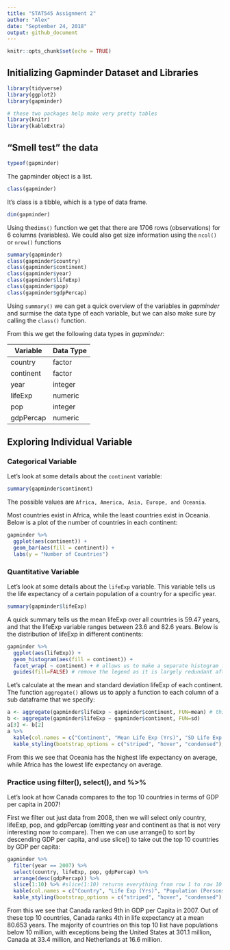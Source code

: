 ```yaml
---
title: "STAT545 Assignment 2"
author: "Alex"
date: "September 24, 2018"
output: github_document
---
```


```r
knitr::opts_chunk$set(echo = TRUE)
```

## Initializing Gapminder Dataset and Libraries
```r
library(tidyverse)
library(ggplot2)
library(gapminder)

# these two packages help make very pretty tables
library(knitr)
library(kableExtra)
```

## "Smell test" the data
```r
typeof(gapminder)
```

The gapminder object is a list. 

```r
class(gapminder)

```

It's class is a tibble, which is a type of data frame. 

```r
dim(gapminder)
```

Using the`dims()` function we get that there are 1706 rows (observations) for 6 columns (variables). We could also get size information using the `ncol()` or `nrow()` functions

```r
summary(gapminder)
class(gapminder$country)
class(gapminder$continent)
class(gapminder$year)
class(gapminder$lifeExp)
class(gapminder$pop)
class(gapminder$gdpPercap)
```

Using `summary()` we can get a quick overview of the variables in *gapminder* and surmise the data type of each variable, but we can also make sure by calling the `class()` function.

From this we get the following data types in *gapminder*:

| Variable | Data Type |
|---------|-------|
| country | factor |
| continent | factor |
| year | integer |
| lifeExp | numeric |
| pop | integer |
| gdpPercap | numeric |

## Exploring Individual Variable

### Categorical Variable
Let's look at some details about the `continent` variable:
```r
summary(gapminder$continent)
```
The possible values are `Africa, America, Asia, Europe, and Oceania`.

Most countries exist in Africa, while the least countries exist in Oceania. Below is a plot of the number of countries in each continent:

```r
gapminder %>%
  ggplot(aes(continent)) +
  geom_bar(aes(fill = continent)) + 
  labs(y = "Number of Countries")
```

### Quantitative Variable
Let's look at some details about the `lifeExp` variable. This variable tells us the life expectancy of a certain population of a country for a specific year.

```r
summary(gapminder$lifeExp)
```

A quick summary tells us the mean lifeExp over all countries is 59.47 years, and that the lifeExp variable ranges between 23.6 and 82.6 years. Below is the distribution of lifeExp in different continents:

```r
gapminder %>%
  ggplot(aes(lifeExp)) +
  geom_histogram(aes(fill = continent)) +
  facet_wrap( ~ continent) + # allows us to make a separate histogram for each continent
  guides(fill=FALSE) # remove the legend as it is largely redundant after facetting
```

Let's calculate at the mean and standard deviation lifeExp of each continent. The function `aggregate()` allows us to apply a function to each column of a sub dataframe that we specify:
```r
a <- aggregate(gapminder$lifeExp ~ gapminder$continent, FUN=mean) # this is to save our output into a matrix so that we can make it into a nice table
b <- aggregate(gapminder$lifeExp ~ gapminder$continent, FUN=sd)
a[3] <- b[2]
a %>%
  kable(col.names = c("Continent", "Mean Life Exp (Yrs)", "SD Life Exp (Yrs)"),"html") %>% #col.names inside kable() alows us to rename our columns
  kable_styling(bootstrap_options = c("striped", "hover", "condensed"), full_width = F)
```

From this we see that Oceania has the highest life expectancy on average, while Africa has the lowest life expectancy on average.


### Practice using filter(), select(), and %>%
Let's look at how Canada compares to the top 10 countries in terms of GDP per capita in 2007!

First we filter out just data from 2008, then we will select only country, lifeExp, pop, and gdpPercap (omitting year and continent as that is not very interesting now to compare). Then we can use arrange() to sort by descending GDP per capita, and use slice() to take out the top 10 countries by GDP per capita:
```r
gapminder %>%
  filter(year == 2007) %>%
  select(country, lifeExp, pop, gdpPercap) %>%
  arrange(desc(gdpPercap)) %>%
  slice(1:10) %>% #slice(1:10) returns everything from row 1 to row 10
  kable(col.names = c("Country", "Life Exp (Yrs)", "Population (Persons)", "GDP Per Cap. ($)"), "html") %>%
  kable_styling(bootstrap_options = c("striped", "hover", "condensed"), full_width = F)

```

From this we see that Canada ranked 9th in GDP per Capita in 2007. Out of these top 10 countries, Canada ranks 4th in life expectancy at a mean 80.653 years. The majority of countries on this top 10 list have populations below 10 million, with exceptions being the United States at 301.1 million, Canada at 33.4 million, and Netherlands at 16.6 million.

